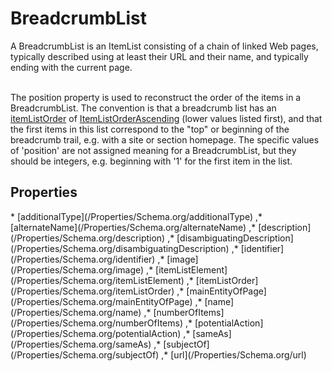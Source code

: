 
# BreadcrumbList

A BreadcrumbList is an ItemList consisting of a chain of linked Web pages, typically described using at least their URL and their name, and typically ending with the current page.<br/><br/>

The <Link href="/position">position</Link> property is used to reconstruct the order of the items in a BreadcrumbList. The convention is that a breadcrumb list has an <a class="localLink" href="/itemListOrder">itemListOrder</a> of <a class="localLink" href="/ItemListOrderAscending">ItemListOrderAscending</a> (lower values listed first), and that the first items in this list correspond to the "top" or beginning of the breadcrumb trail, e.g. with a site or section homepage. The specific values of 'position' are not assigned meaning for a BreadcrumbList, but they should be integers, e.g. beginning with '1' for the first item in the list.

## Properties

<Grid>
* [additionalType](/Properties/Schema.org/additionalType)
,* [alternateName](/Properties/Schema.org/alternateName)
,* [description](/Properties/Schema.org/description)
,* [disambiguatingDescription](/Properties/Schema.org/disambiguatingDescription)
,* [identifier](/Properties/Schema.org/identifier)
,* [image](/Properties/Schema.org/image)
,* [itemListElement](/Properties/Schema.org/itemListElement)
,* [itemListOrder](/Properties/Schema.org/itemListOrder)
,* [mainEntityOfPage](/Properties/Schema.org/mainEntityOfPage)
,* [name](/Properties/Schema.org/name)
,* [numberOfItems](/Properties/Schema.org/numberOfItems)
,* [potentialAction](/Properties/Schema.org/potentialAction)
,* [sameAs](/Properties/Schema.org/sameAs)
,* [subjectOf](/Properties/Schema.org/subjectOf)
,* [url](/Properties/Schema.org/url)

</Grid>

